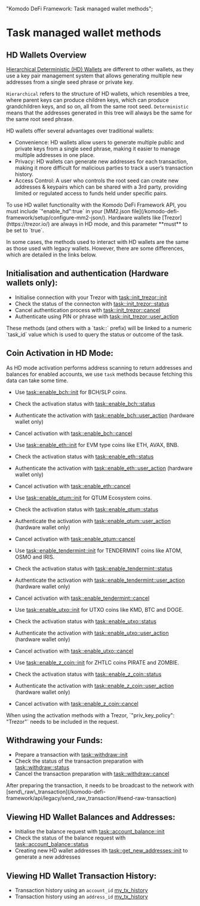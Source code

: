  "Komodo DeFi Framework: Task managed wallet methods";

# Task managed wallet methods

<TocForIndex />

## HD Wallets Overview

[Hierarchical Deterministic (HD) Wallets](https://atomicdex.io/en/blog/hd-wallet/) are different to other wallets, as they use a key pair management system that allows generating multiple new addresses from a single seed phrase or private key.

`Hierarchical` refers to the structure of HD wallets, which resembles a tree, where parent keys can produce children keys, which can produce grandchildren keys, and so on, all from the same root seed.
`Deterministic` means that the addresses generated in this tree will always be the same for the same root seed phrase.

HD wallets offer several advantages over traditional wallets:

*   Convenience: HD wallets allow users to generate multiple public and private keys from a single seed phrase, making it easier to manage multiple addresses in one place.
*   Privacy: HD wallets can generate new addresses for each transaction, making it more difficult for malicious parties to track a user’s transaction history.
*   Access Control: A user who controls the root seed can create new addresses & keypairs which can be shared with a 3rd party, providing limited or regulated access to funds held under specific pairs.

<Note type="info">
  To use HD wallet functionality with the Komodo DeFi Framework API, you must include `"enable_hd":true` in your [MM2.json file](/komodo-defi-framework/setup/configure-mm2-json/).
  Hardware wallets like [Trezor](https://trezor.io/) are always in HD mode, and this parameter **must** to be set to `true`.
</Note>

In some cases, the methods used to interact with HD wallets are the same as those used with legacy wallets. However, there are some differences, which are detailed in the links below.

## Initialisation and authentication (Hardware wallets only):

*   Initialise connection with your Trezor with [task::init\_trezor::init](/komodo-defi-framework/api/v20/utils/task_init_trezor/#task-init-trezor-init)
*   Check the status of the connecton with [task::init\_trezor::status](/komodo-defi-framework/api/v20/utils/task_init_trezor/#task-init-trezor-status)
*   Cancel authentication process with [task::init\_trezor::cancel](/komodo-defi-framework/api/v20/utils/task_init_trezor/#task-init-trezor-cancel)
*   Authenticate using PIN or phrase with [task::init\_trezor::user\_action](/komodo-defi-framework/api/v20/utils/task_init_trezor/#task-init-trezor-user-action)

<Note>
  These methods (and others with a `task::` prefix) will be linked to a numeric
  `task_id` value which is used to query the status or outcome of the task.
</Note>

## Coin Activation in HD Mode:

As HD mode activation performs address scanning to return addresses and balances for enabled accounts, we use `task` methods because fetching this data can take some time.

*   Use [task::enable\_bch::init](/komodo-defi-framework/api/v20/coin_activation/task_managed/enable_bch/#task-enable-bch-init) for BCH/SLP coins.

*   Check the activation status with [task::enable\_bch::status](/komodo-defi-framework/api/v20/coin_activation/task_managed/enable_bch/#task-enable-bch-status)

*   Authenticate the activation with [task::enable\_bch::user\_action](/komodo-defi-framework/api/v20/coin_activation/task_managed/enable_bch/#task-enable-bch-user-action) (hardware wallet only)

*   Cancel activation with [task::enable\_bch::cancel](/komodo-defi-framework/api/v20/coin_activation/task_managed/enable_bch/#task-enable-bch-cancel)

*   Use [task::enable\_eth::init](/komodo-defi-framework/api/v20/coin_activation/task_managed/enable_eth/#task-enable-eth-init) for EVM type coins like ETH, AVAX, BNB.

*   Check the activation status with [task::enable\_eth::status](/komodo-defi-framework/api/v20/coin_activation/task_managed/enable_eth/#task-enable-eth-status)

*   Authenticate the activation with [task::enable\_eth::user\_action](/komodo-defi-framework/api/v20/coin_activation/task_managed/enable_eth/#task-enable-eth-user-action) (hardware wallet only)

*   Cancel activation with [task::enable\_eth::cancel](/komodo-defi-framework/api/v20/coin_activation/task_managed/enable_eth/#task-enable-eth-cancel)

*   Use [task::enable\_qtum::init](/komodo-defi-framework/api/v20/coin_activation/task_managed/enable_qtum/#task-enable-qtum-init) for QTUM Ecosystem coins.

*   Check the activation status with [task::enable\_qtum::status](/komodo-defi-framework/api/v20/coin_activation/task_managed/enable_qtum/#task-enable-qtum-status)

*   Authenticate the activation with [task::enable\_qtum::user\_action](/komodo-defi-framework/api/v20/coin_activation/task_managed/enable_qtum/#task-enable-qtum-user-action) (hardware wallet only)

*   Cancel activation with [task::enable\_qtum::cancel](/komodo-defi-framework/api/v20/coin_activation/task_managed/enable_qtum/#task-enable-qtum-cancel)

*   Use [task::enable\_tendermint::init](/komodo-defi-framework/api/v20/coin_activation/task_managed/enable_tendermint/#task-enable-tendermint-init) for TENDERMINT coins like ATOM, OSMO and IRIS.

*   Check the activation status with [task::enable\_tendermint::status](/komodo-defi-framework/api/v20/coin_activation/task_managed/enable_tendermint/#task-enable-tendermint-status)

*   Authenticate the activation with [task::enable\_tendermint::user\_action](/komodo-defi-framework/api/v20/coin_activation/task_managed/enable_tendermint/#task-enable-tendermint-user-action) (hardware wallet only)

*   Cancel activation with [task::enable\_tendermint::cancel](/komodo-defi-framework/api/v20/coin_activation/task_managed/enable_tendermint/#task-enable-tendermint-cancel)

*   Use [task::enable\_utxo::init](/komodo-defi-framework/api/v20/coin_activation/task_managed/enable_utxo/#task-enable-utxo-init) for UTXO coins like KMD, BTC and DOGE.

*   Check the activation status with [task::enable\_utxo::status](/komodo-defi-framework/api/v20/coin_activation/task_managed/enable_utxo/#task-enable-utxo-status)

*   Authenticate the activation with [task::enable\_utxo::user\_action](/komodo-defi-framework/api/v20/coin_activation/task_managed/enable_utxo/#task-enable-utxo-user-action) (hardware wallet only)

*   Cancel activation with [task::enable\_utxo::cancel](/komodo-defi-framework/api/v20/coin_activation/task_managed/enable_utxo/#task-enable-utxo-cancel)

*   Use [task::enable\_z\_coin::init](/komodo-defi-framework/api/v20/coin_activation/task_managed/enable_z_coin/#task-enable-z-coin-init) for ZHTLC coins PIRATE and ZOMBIE.

*   Check the activation status with [task::enable\_z\_coin::status](/komodo-defi-framework/api/v20/coin_activation/task_managed/enable_z_coin/#task-enable-z-coin-status)

*   Authenticate the activation with [task::enable\_z\_coin::user\_action](/komodo-defi-framework/api/v20/coin_activation/task_managed/enable_z_coin/#task-enable-z-coin-user-action) (hardware wallet only)

*   Cancel activation with [task::enable\_z\_coin::cancel](/komodo-defi-framework/api/v20/coin_activation/task_managed/enable_z_coin/#task-enable-z-coin-cancel)

<Note>
  When using the activation methods with a Trezor, `"priv_key_policy": "Trezor"` needs to be included in the request.
</Note>

## Withdrawing your Funds:

*   Prepare a transaction with [task::withdraw::init](/komodo-defi-framework/api/v20/wallet/task_managed/withdraw/#task-withdraw-init)
*   Check the status of the transaction preparation with [task::withdraw::status](/komodo-defi-framework/api/v20/wallet/task_managed/withdraw/#task-withdraw-status)
*   Cancel the transaction preparation with [task::withdraw::cancel](/komodo-defi-framework/api/v20/wallet/task_managed/withdraw/#task-withdraw-cancel)

<Note>
  After preparing the transaction, it needs to be broadcast to the network with [send\_raw\_transaction](/komodo-defi-framework/api/legacy/send_raw_transaction/#send-raw-transaction)
</Note>

## Viewing HD Wallet Balances and Addresses:

*   Initialise the balance request with [task::account\_balance::init](/komodo-defi-framework/api/v20/wallet/task_managed/account_balance/#task-account-balance-init)
*   Check the status of the balance request with [task::account\_balance::status](/komodo-defi-framework/api/v20/wallet/task_managed/account_balance/#task-account-balance-status)
*   Creating new HD wallet addresses ith [task::get\_new\_addresses::init](/komodo-defi-framework/api/v20/wallet/task_managed/get_new_address/#task-get-new-address-init) to generate a new addresses

## Viewing HD Wallet Transaction History:

*   Transaction history using an `account_id` [my\_tx\_history](/komodo-defi-framework/api/v20/wallet/tx/my_tx_history/)
*   Transaction history using an `address_id` [my\_tx\_history](/komodo-defi-framework/api/v20/wallet/tx/my_tx_history/)
